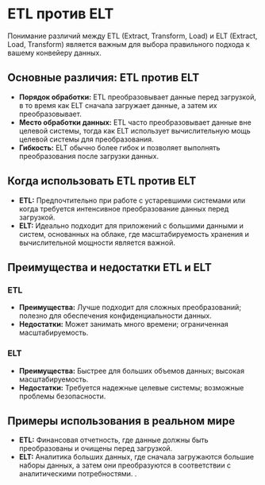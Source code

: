 # ETL против ELT

Понимание различий между ETL (Extract, Transform, Load) и ELT (Extract, Load, Transform) является важным для выбора правильного подхода к вашему конвейеру данных.

## Основные различия: ETL против ELT

- **Порядок обработки:** ETL преобразовывает данные перед загрузкой, в то время как ELT сначала загружает данные, а затем их преобразовывает.
- **Место обработки данных:** ETL часто преобразовывает данные вне целевой системы, тогда как ELT использует вычислительную мощь целевой системы для преобразования.
- **Гибкость:** ELT обычно более гибок и позволяет выполнять преобразования после загрузки данных.

## Когда использовать ETL против ELT

- **ETL:** Предпочтительно при работе с устаревшими системами или когда требуется интенсивное преобразование данных перед загрузкой.
- **ELT:** Идеально подходит для приложений с большими данными и систем, основанных на облаке, где масштабируемость хранения и вычислительной мощности является важной.

## Преимущества и недостатки ETL и ELT

### ETL

- **Преимущества:** Лучше подходит для сложных преобразований; полезно для обеспечения конфиденциальности данных.
- **Недостатки:** Может занимать много времени; ограниченная масштабируемость.

### ELT

- **Преимущества:** Быстрее для больших объемов данных; высокая масштабируемость.
- **Недостатки:** Требуется надежные целевые системы; возможные проблемы безопасности.

## Примеры использования в реальном мире

- **ETL:** Финансовая отчетность, где данные должны быть преобразованы и очищены перед загрузкой.
- **ELT:** Аналитика больших данных, где сначала загружаются большие наборы данных, а затем они преобразуются в соответствии с аналитическими потребностями.
.